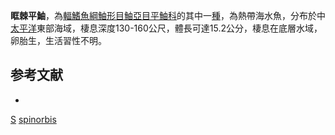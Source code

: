 {{Speciesbox
| taxon = Sebastes spinorbis
| status = NE
| status_system = IUCN3.1
| binomial_authority =  [[Chen|Chen]], 1975
| synonyms = 
}}

'''眶棘平鮋'''，為[[輻鰭魚綱|輻鰭魚綱]][[鮋形目|鮋形目]][[鮋亞目|鮋亞目]][[平鮋科|平鮋科]]的其中一[[種|種]]，為熱帶海水魚，分布於中[[太平洋|太平洋]]東部海域，棲息深度130-160公尺，體長可達15.2公分，棲息在底層水域，卵胎生，生活習性不明。

==参考文献==
*{{FishBase_species|genus=Sebastes|species=spinorbis|year=2014|month=6}}

{{taxonbar}}
[[Category:1975年描述的鱼类|S]]
[[Category:平鮋屬|spinorbis]]